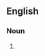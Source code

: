 {{also|powertrain}}

==English==

===Noun===
{{en-noun}}

# {{alternative spelling of|en|powertrain}}